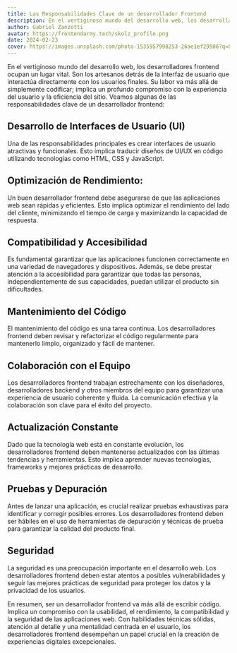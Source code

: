 ```yaml
---
title: Las Responsabilidades Clave de un desarrollador Frontend
description: En el vertiginoso mundo del desarrollo web, los desarrolladores frontend ocupan un lugar vital. Son los artesanos detrás de la interfaz de usuario que interactúa directamente con los usuarios finales. Su labor va más allá de simplemente codificar; implica un profundo compromiso con la experiencia del usuario y la eficiencia del sitio
author: Gabriel Zanzotti
avatar: https://frontendarmy.tech/skolz_profile.png
date: 2024-02-23
cover: https://images.unsplash.com/photo-1535957998253-26ae1ef29506?q=80&w=2836&auto=format&fit=crop&ixlib=rb-4.0.3&ixid=M3wxMjA3fDB8MHxwaG90by1wYWdlfHx8fGVufDB8fHx8fA%3D%3D
---
```



En el vertiginoso mundo del desarrollo web, los desarrolladores frontend ocupan un lugar vital. Son los artesanos detrás de la interfaz de usuario que interactúa directamente con los usuarios finales. Su labor va más allá de simplemente codificar; implica un profundo compromiso con la experiencia del usuario y la eficiencia del sitio. Veamos algunas de las responsabilidades clave de un desarrollador frontend:


## Desarrollo de Interfaces de Usuario (UI)

Una de las responsabilidades principales es crear interfaces de usuario atractivas y funcionales. Esto implica traducir diseños de UI/UX en código utilizando tecnologías como HTML, CSS y JavaScript.

## Optimización de Rendimiento:

Un buen desarrollador frontend debe asegurarse de que las aplicaciones web sean rápidas y eficientes. Esto implica optimizar el rendimiento del lado del cliente, minimizando el tiempo de carga y maximizando la capacidad de respuesta.

## Compatibilidad y Accesibilidad

Es fundamental garantizar que las aplicaciones funcionen correctamente en una variedad de navegadores y dispositivos. Además, se debe prestar atención a la accesibilidad para garantizar que todas las personas, independientemente de sus capacidades, puedan utilizar el producto sin dificultades.

## Mantenimiento del Código

El mantenimiento del código es una tarea continua. Los desarrolladores frontend deben revisar y refactorizar el código regularmente para mantenerlo limpio, organizado y fácil de mantener.

## Colaboración con el Equipo

Los desarrolladores frontend trabajan estrechamente con los diseñadores, desarrolladores backend y otros miembros del equipo para garantizar una experiencia de usuario coherente y fluida. La comunicación efectiva y la colaboración son clave para el éxito del proyecto.

## Actualización Constante

Dado que la tecnología web está en constante evolución, los desarrolladores frontend deben mantenerse actualizados con las últimas tendencias y herramientas. Esto implica aprender nuevas tecnologías, frameworks y mejores prácticas de desarrollo.

## Pruebas y Depuración

Antes de lanzar una aplicación, es crucial realizar pruebas exhaustivas para identificar y corregir posibles errores. Los desarrolladores frontend deben ser hábiles en el uso de herramientas de depuración y técnicas de prueba para garantizar la calidad del producto final.

## Seguridad

La seguridad es una preocupación importante en el desarrollo web. Los desarrolladores frontend deben estar atentos a posibles vulnerabilidades y seguir las mejores prácticas de seguridad para proteger los datos y la privacidad de los usuarios.

En resumen, ser un desarrollador frontend va más allá de escribir código. Implica un compromiso con la usabilidad, el rendimiento, la compatibilidad y la seguridad de las aplicaciones web. Con habilidades técnicas sólidas, atención al detalle y una mentalidad centrada en el usuario, los desarrolladores frontend desempeñan un papel crucial en la creación de experiencias digitales excepcionales.
